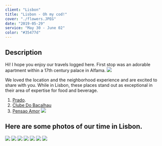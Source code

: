 ```yaml
---
client: "Lisbon"
title: "Lisbon - Oh my cod!"
cover: "./flowers.JPEG"
date: "2019-05-29"
service: "May 30 - June 02"
color: "#35477d"
---
```


## Description

Hi!
I hope you enjoy our travels logged here. First stop was an adorable apartment within a 17th century palace in Alfama. ![](./alfama.JPEG)

We loved the location and the neighborhood experience and are excited to share with you. While in Lisbon, these places stand out as exceptional in their area of expertise for food and beverage. 

1. [Prado](https://goo.gl/maps/tUWA9eDKGNgB3dXq9).
2. [Clube Do Bacalhau](https://www.clubedobacalhau.com/)
3. [Pensao Amor](https://goo.gl/maps/bqjxCtWbrCX2VHXN6)
![](./drinks.JPEG)
## Here are some photos of our time in Lisbon.

![](./door.JPEG)
![](./street.JPEG)
![](./tiles.JPEG)
![](./wall.JPEG)
![](./tower.JPEG)
![](./doorway.JPEG)
![](./flowers.JPEG)
